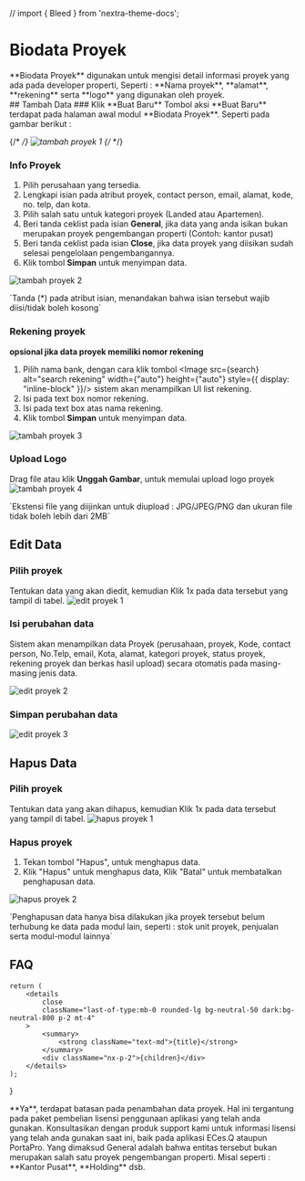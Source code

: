 // import { Bleed } from 'nextra-theme-docs';

# Biodata Proyek

<div style={{ padding: "1rem" }}>
    **Biodata Proyek** digunakan untuk mengisi detail informasi proyek yang ada pada developer properti, Seperti : **Nama proyek**, **alamat**, **rekening** serta **logo** yang digunakan oleh proyek.
</div>
## Tambah Data

<Steps>
### Klik **Buat Baru**
Tombol aksi **Buat Baru** terdapat pada halaman awal modul **Biodata Proyek**. Seperti pada gambar berikut :

{/* <Bleed> */}
![tambah proyek 1](@/public/image/web/data-master/proyek/biodata-proyek/tambah_proyek1.png)
{/* </Bleed> */}

### Info Proyek

1. Pilih perusahaan yang tersedia.
2. Lengkapi isian pada atribut proyek, contact person, email, alamat, kode, no. telp, dan kota.
3. Pilih salah satu untuk kategori proyek (Landed atau Apartemen).
4. Beri tanda ceklist pada isian **General**, jika data yang anda isikan bukan merupakan proyek pengembangan properti (Contoh: kantor pusat)
5. Beri tanda ceklist pada isian **Close**, jika data proyek yang diisikan sudah selesai pengelolaan pengembangannya.
6. Klik tombol **Simpan** untuk menyimpan data.

![tambah proyek 2](@/public/image/web/data-master/proyek/biodata-proyek/tambah_proyek2.png)

<Callout type="info" emoji="ℹ️">
    `Tanda (*) pada atribut isian, menandakan bahwa isian tersebut wajib diisi/tidak boleh kosong`
</Callout>

### Rekening proyek

**opsional jika data proyek memiliki nomor rekening**

1. Pilih nama bank, dengan cara klik tombol <Image src={search} alt="search rekening" width={"auto"} height={"auto"} style={{ display: "inline-block" }}/> sistem akan menampilkan UI list rekening.
2. Isi pada text box nomor rekening.
3. Isi pada text box atas nama rekening.
4. Klik tombol **Simpan** untuk menyimpan data.

![tambah proyek 3](@/public/image/web/data-master/proyek/biodata-proyek/tambah_proyek3.png)

### Upload Logo

Drag file atau klik **Unggah Gambar**, untuk memulai upload logo proyek
![tambah proyek 4](@/public/image/web/data-master/proyek/biodata-proyek/tambah_proyek4.png)

<Callout type="warning" emoji="⚠️">
    `Ekstensi file yang diijinkan untuk diupload : JPG/JPEG/PNG dan ukuran file tidak boleh lebih
    dari 2MB`
</Callout>

</Steps>

## Edit Data

<Steps>

### Pilih proyek

Tentukan data yang akan diedit, kemudian Klik 1x pada data tersebut yang
tampil di tabel.
![edit proyek 1](@/public/image/web/data-master/proyek/biodata-proyek/edit_proyek1.png)

### Isi perubahan data

Sistem akan menampilkan data Proyek (perusahaan, proyek, Kode, contact person, No.Telp, email, Kota, alamat,
kategori proyek, status proyek, rekening proyek dan berkas hasil upload) secara otomatis pada masing-masing
jenis data.

![edit proyek 2](@/public/image/web/data-master/proyek/biodata-proyek/edit_proyek2.png)

### Simpan perubahan data

![edit proyek 3](@/public/image/web/data-master/proyek/biodata-proyek/edit_proyek3.png)

</Steps>

## Hapus Data

<Steps>

### Pilih proyek

Tentukan data yang akan dihapus, kemudian Klik 1x pada data tersebut yang
tampil di tabel.
![hapus proyek 1](@/public/image/web/data-master/proyek/biodata-proyek/edit_proyek1.png)

### Hapus proyek

1. Tekan tombol "Hapus", untuk menghapus data.
2. Klik "Hapus" untuk menghapus data, Klik "Batal" untuk membatalkan
   penghapusan data.

![hapus proyek 2](@/public/image/web/data-master/proyek/biodata-proyek/delete_proyek.png)

<Callout type="error" emoji="️🚫">
  `Penghapusan data hanya bisa dilakukan jika proyek tersebut belum terhubung ke data pada modul lain, seperti : stok unit proyek, penjualan serta modul-modul lainnya`
</Callout>

</Steps>

## FAQ

    return (
        <details
            close
            className="last-of-type:mb-0 rounded-lg bg-neutral-50 dark:bg-neutral-800 p-2 mt-4"
        >
            <summary>
                <strong className="text-md">{title}</strong>
            </summary>
            <div className="nx-p-2">{children}</div>
        </details>
    );
}

<FAQBox title="Apakah terdapat batasan pada penambahan proyek ?">
  **Ya**, terdapat batasan pada penambahan data proyek. 
  Hal ini tergantung pada paket pembelian lisensi penggunaan aplikasi yang telah anda gunakan.
  Konsultasikan dengan produk support kami untuk informasi lisensi yang telah anda gunakan saat ini, baik pada aplikasi ECes.Q ataupun PortaPro.
</FAQBox>

<FAQBox title="Apa yang dimakud dengan General pada isian data proyek ?">
  Yang dimaksud General adalah bahwa entitas tersebut bukan merupakan salah satu proyek pengembangan properti.
  Misal seperti : **Kantor Pusat**, **Holding** dsb.
</FAQBox>

